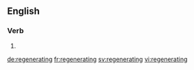 ==English==

===Verb===
{{head|en}}

# {{present participle of|regenerate|lang=en}}

[[de:regenerating]]
[[fr:regenerating]]
[[sv:regenerating]]
[[vi:regenerating]]